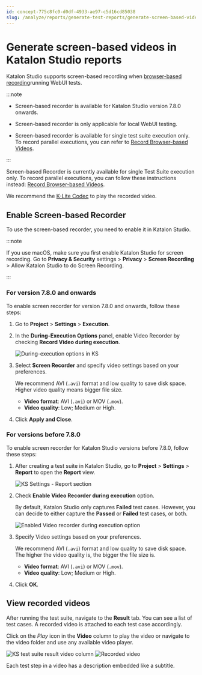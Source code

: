 ```yaml
---
id: concept-775c8fc0-d0df-4933-ae97-c5d16cd85038
slug: /analyze/reports/generate-test-reports/generate-screen-based-videos-in-katalon-studio-reports
---
```


# Generate screen-based videos in Katalon Studio reports

Katalon Studio supports screen-based recording when [browser-based recording](/analyze/reports/generate-test-reports/generate-browser-based-videos-in-katalon-studio-reports)running WebUI tests.


:::note

-   Screen-based recorder is available for Katalon Studio version 7.8.0 onwards.

-   Screen-based recorder is only applicable for local WebUI testing.

-   Screen-based recorder is available for single test suite execution only. To record parallel executions, you can refer to [Record Browser-based Videos](/analyze/reports/generate-test-reports/generate-browser-based-videos-in-katalon-studio-reports).


:::

Screen-based Recorder is currently available for single Test Suite execution only. To record parallel executions, you can follow these instructions instead: [Record Browser-based Videos](/analyze/reports/generate-test-reports/generate-browser-based-videos-in-katalon-studio-reports).

We recommend the [K-Lite Codec](https://www.codecguide.com/download_kl.htm) to play the recorded video.

## Enable Screen-based Recorder

To use the screen-based recorder, you need to enable it in Katalon Studio.


:::note

If you use macOS, make sure you first enable Katalon Studio for screen recording. Go to **Privacy & Security** settings &gt; **Privacy** &gt; **Screen Recording** &gt; Allow Katalon Studio to do Screen Recording.

:::

### For version 7.8.0 and onwards

To enable screen recorder for version 7.8.0 and onwards, follow these steps:

1.  Go to **Project** &gt; **Settings** &gt; **Execution**.

2.  In the **During-Execution Options** panel, enable Video Recorder by checking **Record Video during execution**.

    <img src="/doc_images/Documents/Analyze/Reports/Generate_test_reports/record-screen-based-videos-in-Studio/Images/KS_screen_recorder_settings.png" width={700} alt="During-execution options in KS" />

3.  Select **Screen Recorder** and specify video settings based on your preferences.

    We recommend AVI \(<code>.avi</code>\) format and low quality to save disk space. Higher video quality means bigger file size.

    -   **Video format**: AVI \(<code>.avi</code>\) or MOV \(<code>.mov</code>\).
    -   **Video quality**: Low; Medium or High.
4.  Click **Apply and Close**.


### For versions before 7.8.0

To enable screen recorder for Katalon Studio versions before 7.8.0, follow these steps:

1.  After creating a test suite in Katalon Studio, go to **Project** &gt; **Settings** &gt; **Report** to open the **Report** view.

    <img src="https://github.com/katalon-studio/docs-images/raw/master/katalon-studio/docs/video-capturing/image2017-8-25-143A243A12.png" width={700} alt="KS Settings - Report section" />

2.  Check **Enable Video Recorder during execution** option.

    By default, Katalon Studio only captures **Failed** test cases. However, you can decide to either capture the **Passed** or **Failed** test cases, or both.

    <img src="https://github.com/katalon-studio/docs-images/raw/master/katalon-studio/docs/video-capturing/image2017-8-25-153A43A45.png" width={700} alt="Enabled Video recorder during execution option" />

3.  Specify Video settings based on your preferences.

    We recommend AVI \(<code>.avi</code>\) format and low quality to save disk space. The higher the video quality is, the bigger the file size is.

    -   **Video format**: AVI \(<code>.avi</code>\) or MOV \(<code>.mov</code>\).
    -   **Video quality**: Low; Medium or High.
4.  Click **OK**.


## View recorded videos

After running the test suite, navigate to the **Result** tab. You can see a list of test cases. A recorded video is attached to each test case accordingly.

Click on the *Play* icon in the **Video** column to play the video or navigate to the video folder and use any available video player.

<img src="/doc_images/Documents/Analyze/Reports/Generate_test_reports/record-screen-based-videos-in-Studio/Images/KS_test_suite_result_video.png" width={700} alt="KS test suite result video column" />

<img src="/doc_images/Documents/Analyze/Reports/Generate_test_reports/record-screen-based-videos-in-Studio/Images/Screen-based_recording_result.png" width={700} alt="Recorded video" />

Each test step in a video has a description embedded like a subtitle.